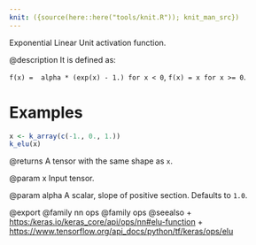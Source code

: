 ```yaml
---
knit: ({source(here::here("tools/knit.R")); knit_man_src})
---
```

Exponential Linear Unit activation function.

@description
It is defined as:

`f(x) =  alpha * (exp(x) - 1.) for x < 0`, `f(x) = x for x >= 0`.

# Examples
```r
x <- k_array(c(-1., 0., 1.))
k_elu(x)
```

@returns
A tensor with the same shape as `x`.

@param x
Input tensor.

@param alpha
A scalar, slope of positive section. Defaults to `1.0`.

@export
@family nn ops
@family ops
@seealso
+ <https:/keras.io/keras_core/api/ops/nn#elu-function>
+ <https://www.tensorflow.org/api_docs/python/tf/keras/ops/elu>
